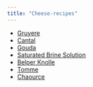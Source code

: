 ```yaml
---
title: "Cheese-recipes"
---
```


- [Gruyere](./recipes/gruyere.qmd)
- [Cantal](./recipes/cantal.qmd)
- [Gouda](./recipes/gouda.qmd)
- [Saturated Brine Solution](./recipes/saturated_brine.qmd)
- [Belper Knolle](./recipes/belper_knolle.qmd)
- [Tomme](./recipes/tomme.qmd)
- [Chaource](./recipes/chaource.qmd)
